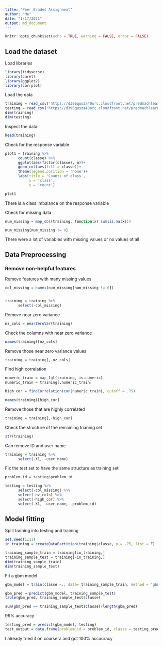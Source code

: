 ```yaml
---
title: "Peer Graded Assignment"
author: "Me"
date: "1/17/2021"
output: md_document
---
```


```r
knitr::opts_chunk$set(echo = TRUE, warning = FALSE, error = FALSE)
```

## Load the dataset

Load libraries
```r
library(tidyverse)
library(caret)
library(ggplot2)
library(corrplot)
```

Load the data
```r
training = read_csv('https://d396qusza40orc.cloudfront.net/predmachlearn/pml-training.csv')
testing = read_csv('https://d396qusza40orc.cloudfront.net/predmachlearn/pml-testing.csv')
dim(training)
dim(testing)
```

Inspect the data

```r
head(training)
```

Check for the response variable

```r
plot1 = training %>%
      count(classe) %>%
      ggplot(aes(factor(classe), n))+
      geom_col(aes(fill = classe))+
      theme(legend.position = 'none')+
      labs(title = 'Counts of class',
           x = 'class',
           y = 'count')

plot1
```

There is a class imbalance on the response variable

Check for missing data
```r
num_missing = map_dbl(training, function(x) sum(is.na(x)))

num_missing[num_missing != 0]
```
There were a lot of variables with missing values or no values ot all

## Data Preprocessing

### Remove non-helpful features


Remove features with many missing values
```r
col_missing = names(num_missing[num_missing != 0])


training = training %>%
      select(-col_missing)
```


Remove near zero variance
```r
nz_cols = nearZeroVar(training)
```

Check the columns with near zero variance
```r
names(training)[nz_cols]
```
Remove those near zero variance values
```r
training = training[,-nz_cols]
```


Find high correlation
```r
numeric_train = map_lgl(training, is.numeric)
numeric_train = training[,numeric_train]

high_cor = findCorrelation(cor(numeric_train), cutoff = .75) 

names(training)[high_cor]
```

Remove those that are highly correlated
```r
training = training[,-high_cor]
```

Check the structure of the remaining trianing set
```r
str(training)
```

Can remove ID and user name
```r
training = training %>%
      select(-X1, -user_name)
```


Fix the test set to have the same structure as training set
```r
problem_id = testing$problem_id

testing = testing %>%
      select(-col_missing) %>%
      select(-nz_cols) %>%
      select(-high_cor) %>%
      select(-X1, -user_name, -problem_id)


```


## Model fitting

Split training into testing and training        
```r
set.seed(1111)
in_training = createDataPartition(training$classe, p = .75, list = F)

training_sample_train = training[in_training,]
training_sample_test = training[-in_training,]
dim(training_sample_train)
dim(training_sample_test)
```



Fit a gbm model

```r
gbm_model = train(classe ~., data= training_sample_train, method = 'gbm')

```

```r

gbm_pred = predict(gbm_model, training_sample_test)
table(gbm_pred, training_sample_test$classe)
```


```r
sum(gbm_pred == training_sample_test$classe)/length(gbm_pred)
```

99% accuracy


```r
testing_pred = predict(gbm_model, testing)
test_output = data.frame(problem_id = problem_id, classe = testing_pred)
```

I already tried it on coursera and got 100% accouracy

